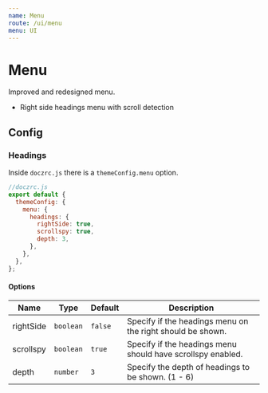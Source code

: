 ```yaml
---
name: Menu
route: /ui/menu
menu: UI
---
```



# Menu

Improved and redesigned menu.

- Right side headings menu with scroll detection

## Config

### Headings

Inside `doczrc.js` there is a `themeConfig.menu` option.

```jsx
//doczrc.js
export default {
  themeConfig: {
    menu: {
      headings: {
        rightSide: true,
        scrollspy: true,
        depth: 3,
      },
    },
  },
};
```

#### Options

| Name      | Type      | Default | Description                                                 |
| --------- | --------- | ------- | ----------------------------------------------------------- |
| rightSide | `boolean` | `false` | Specify if the headings menu on the right should be shown.  |
| scrollspy | `boolean` | `true`  | Specify if the headings menu should have scrollspy enabled. |
| depth     | `number`  | `3`     | Specify the depth of headings to be shown. (1 - 6)          |
